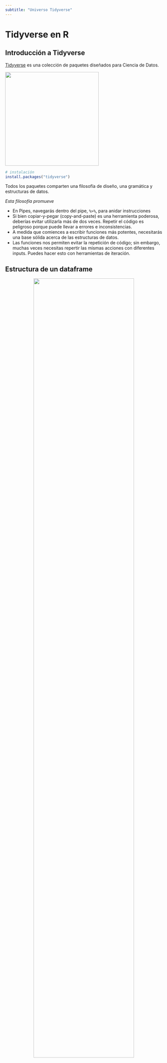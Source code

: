 ```yaml
---
subtitle: "Universo Tidyverse"
---
```


# Tidyverse en R

## Introducción a Tidyverse

[Tidyverse](https://www.tidyverse.org) es una colección de paquetes diseñados para Ciencia de Datos.

![](images/tidyverse.png){fig-aling="center" width="300"}

```r
# instalación
install.packages("tidyverse")
```

Todos los paquetes comparten una filosofía de diseño, una gramática y estructuras de datos.

*Esta filosofía promueve*

-   En Pipes, navegarás dentro del pipe, `%>%`, para anidar instrucciones
-   Si bien copiar-y-pegar (copy-and-paste) es una herramienta poderosa, deberías evitar utilizarla más de dos veces. Repetir el código es peligroso porque puede llevar a errores e inconsistencias.
-   A medida que comiences a escribir funciones más potentes, necesitarás una base sólida acerca de las estructuras de datos.
-   Las funciones nos permiten evitar la repetición de código; sin embargo, muchas veces necesitas repertir las mismas acciones con diferentes inputs. Puedes hacer esto con herramientas de iteración.


## Estructura de un dataframe

<center>![](images/tidy_frame.svg){width="80%"}</center>

**Lectura de Base de SII**


```r
suppressPackageStartupMessages(library(dplyr))
suppressPackageStartupMessages(library(sf))
tbl_sii  <- readRDS("data/sii/mz_constru_SII.rds") %>% 
  st_drop_geometry() # descartar geometrias solo usar la tabla de datos

head(tbl_sii)
```


## Funciones básicas `dplyr`

<center>![](images/dplyr_variables.png){width="70%"}</center>

### Select

`select` Seleccionar variables relevantes

```r
# seleccionar nomnres de columnas que deseo conservar
tbl_sii %>%
  select(n_com, oficinas, comercio, vivienda)

# seleccionar nomnres de columnas que deseo eliminar anteponiendo un "-"
tbl_sii %>%
  select(-cod_com)
```

### Filter

```r
mi_comuna <- "LAS CONDES" 

sii_com <- tbl_sii %>%
  filter(n_com == mi_comuna) 
 
head(sii_com, 5)
```



`filter`: Operadores Lógicos

```r
op_logicos <- tibble::tribble(
    ~Operador,                   ~Comparación,       ~Ejemplo, ~Resultado,
      "x | y",           "x Ó y es verdadero", "TRUE | FALSE",     "TRUE",
      "x & y",         "x Y y son verdaderos", "TRUE & FALSE",    "FALSE",
         "!x", "x no es verdadero (negación)",        "!TRUE",    "FALSE",
  "isTRUE(x)",  "x es verdadero (afirmación)", "isTRUE(TRUE)",     "TRUE"
  )

require(knitr)
kable(op_logicos, digits = 3, row.names = FALSE, align = "c",
              caption = NULL)

```


Filtrar las manzanas que tengan valores de oficina y comercio mayores a 0

```r
sii_com %>%
  filter(oficinas > 0 & comercio > 0) 

```




## Resúmenes Estadísticos con `dplyr`

<center>![](images/dplyr_group_by.png){width="70%"}</center>

Contabilizar cuantos metros cuadrados de oficina por cada comuna.

```r
tbl_resumen <-  tbl_sii %>%
  group_by(n_com) %>%
  summarise(Cantidad_mz = n(),
            Total_of = sum(oficinas)) %>%
  arrange(desc(Total_of)) # Ordenar

tbl_resumen
```

**Actividad**

-   Contabilizar cuantos metros cuadrados de Comercio hay por cada comuna
rdenar de mayor a menor.
-   Crear tabla con las 10 comunas que tienen mayor densisdad de Comercio

::: {.callout-tip appearance="simple"}
## Densidad de comercio

Se puede entender como la división de la cantidad de metros cuadrados de comercio dividio por el total de metros cuadrados.
:::


## Visualización de Variables

### Función Plot

```r
options(scipen = 999) # evitas notación cientiífica
hist(sii_com$vivienda, breaks = 50,
     main = "Histograma mt2 de Viviendas", col = "#225ea8")
# colores:https://colorbrewer2.org/#type=sequential&scheme=BuGn&n=3
```



### Package [ggplot2](https://ggplot2.tidyverse.org)

```r
library(ggplot2)
ggplot(sii_com, aes(x = vivienda)) + 
  geom_histogram(bins = 50, fill = "#225ea8", color ="black")

```

[ggplot2](https://ggplot2.tidyverse.org) con estilos y características

```r

ggplot(sii_com, aes(x = vivienda)) +
  geom_histogram(bins = 50, color = "#c7e9b4", fill = "#1d91c0")+
  theme_bw()+
  labs(title="Histograma mt2 de Viviendas", x ="Mt2. Viviendas", y = "Frecuencias")+
  theme(plot.title = element_text(face = "bold",colour= "gray60", size=10)) 
```

## Referencias:

- [Tidyverse](https://www.tidyverse.org)

- [Paletas de colores](https://colorbrewer2.org/#type=sequential&scheme=BuGn&n=3)

